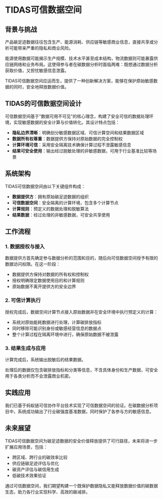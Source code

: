 # TIDAS可信数据空间

## 背景与挑战

产品碳足迹数据往往包含生产、能源消耗、供应链等敏感商业信息，直接共享或分析可能带来严重的隐私和商业风险。

能源使用数据可能揭示生产规模、技术水平甚至成本结构，物流数据则可能暴露供应链网络和业务布局。这使得参与者在碳数据分析时面临两难：既想通过数据分析获取价值，又担忧敏感信息泄露。

TIDAS可信数据空间应运而生，提供了一种创新解决方案，能够在保护原始敏感数据的同时，安全地释放数据价值。

## TIDAS的可信数据空间设计

可信数据空间基于"数据可用不可见"的核心理念，构建了安全可信的数据处理环境，实现敏感数据的安全计算与价值转化。其设计特点包括：

- **隐私边界清晰**：明确划分敏感数据区域、可信计算空间和结果数据区域
- **数据所有权尊重**：数据提供方保持对原始数据的完全控制权
- **计算环境可信**：采用安全隔离技术确保计算过程不泄露敏感信息
- **结果可安全使用**：输出经过脱敏处理的非敏感数据，可用于行业基准比较等场景

## 系统架构

TIDAS可信数据空间由以下关键组件构成：

- **数据提供方**：拥有原始碳足迹数据的组织
- **可信数据空间**：安全隔离的计算环境，包含多个计算节点
- **计算规则**：预定义的数据处理和脱敏算法
- **结果数据**：经过处理的非敏感数据，可安全共享使用

## 工作流程


<TidasImage filename="TIDAS-dataspace.png" />

### 1. 数据授权与接入

数据提供方首先确定参与数据分析的范围和目的，随后向可信数据空间授予有限的数据访问权限。在这一阶段：

- 数据提供方保持对数据的所有权和控制权
- 授权明确限定数据使用目的和计算规则
- 原始数据不离开提供方的安全边界

### 2. 可信计算执行

授权完成后，数据空间计算节点接入原始数据并在安全环境中执行预定义的计算：

- 系统对原始能耗数据进行处理，计算碳排放指标
- 同时移除可能识别身份或敏感经营信息的数据点
- 整个计算过程在隔离环境中进行，确保原始数据不被泄露

### 3. 结果生成与应用

计算完成后，系统输出脱敏后的结果数据。


处理后的数据仅包含碳排放指标和分类等信息，不含具体身份和生产数据，可安全用于各类分析而不会泄露商业机密。

## 实践应用

我们已基于蚂蚁链可信协作平台技术实现了可信数据空间的验证。在碳数据分析项目中，系统成功输出了行业碳强度基准数据，同时保护了各参与方的敏感信息。

## 未来展望

TIDAS可信数据空间为碳足迹数据的安全价值释放提供了可行路径，未来将进一步扩展应用场景，包括：

- 跨区域、跨行业的碳效率比较
- 供应链碳足迹评估与优化
- 碳资产评估与碳信用生成
- 低碳技术效果验证

通过可信数据空间，我们期望构建一个既保护数据隐私又能释放数据价值的碳数据生态，助力各行业实现科学、高效的碳减排。